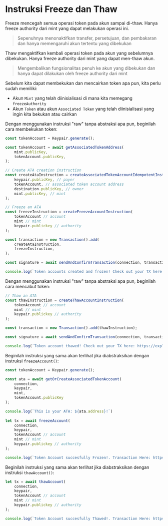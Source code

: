 
# Instruksi Freeze dan Thaw

Freeze mencegah semua operasi token pada akun sampai di-thaw. Hanya freeze authority dari mint yang dapat melakukan operasi ini.

> Sepenuhnya menonaktifkan transfer, persetujuan, dan pembakaran dan hanya memengaruhi akun tertentu yang dibekukan

Thaw mengaktifkan kembali operasi token pada akun yang sebelumnya dibekukan. Hanya freeze authority dari mint yang dapat men-thaw akun.

> Mengembalikan fungsionalitas penuh ke akun yang dibekukan dan hanya dapat dilakukan oleh freeze authority dari mint

Sebelum kita dapat membekukan dan mencairkan token apa pun, kita perlu sudah memiliki:
- Akun `Mint` yang telah diinisialisasi di mana kita memegang `freezeAuthority`
- Akun `Token` atau akun `Associated Token` yang telah diinisialisasi yang ingin kita bekukan atau cairkan

<ArticleSection name="Raw Instruction" id="raw-instruction" level="h2" />

Dengan menggunakan instruksi "raw" tanpa abstraksi apa pun, beginilah cara membekukan token:

```ts
const tokenAccount = Keypair.generate();

const tokenAccount = await getAssociatedTokenAddress(
    mint.publicKey,
    tokenAccount.publicKey,
);

// Create ATA creation instruction
const createAtaInstruction = createAssociatedTokenAccountIdempotentInstruction(
    keypair.publicKey, // payer
    tokenAccount, // associated token account address
    destination.publicKey, // owner
    mint.publicKey, // mint
);

// Freeze an ATA 
const freezeInstruction = createFreezeAccountInstruction(
    tokenAccount // account
    mint // mint
    keypair.publickey // authority
);

const transaction = new Transaction().add(
    createAtaInstruction,
    freezeInstruction,
);

const signature = await sendAndConfirmTransaction(connection, transaction, [keypair]);

console.log(`Token accounts created and frozen! Check out your TX here: https://explorer.solana.com/tx/${signature}?cluster=devnet`);
```

Dengan menggunakan instruksi "raw" tanpa abstraksi apa pun, beginilah cara mencabut token:

```ts
// Thaw an ATA 
const thawInstruction = createThawAccountInstruction(
    tokenAccount // account
    mint // mint
    keypair.publickey // authority
);

const transaction = new Transaction().add(thawInstruction);

const signature = await sendAndConfirmTransaction(connection, transaction, [keypair]);

console.log(`Token account thawed! Check out your TX here: https://explorer.solana.com/tx/${signature}?cluster=devnet`);
```

<ArticleSection name="Abstracted Instruction" id="abstracted-instruction" level="h2" />

Beginilah instruksi yang sama akan terlihat jika diabstraksikan dengan instruksi `freezeAccount()`:

```ts
const tokenAccount = Keypair.generate();

const ata = await getOrCreateAssociatedTokenAccount(
    connection,
    keypair,
    mint,
    tokenAccount.publicKey
);

console.log(`This is your ATA: ${ata.address}!`)
  
let tx = await freezeAccount(
    connection,
    keypair,
    tokenAccount // account
    mint // mint
    keypair.publickey // authority
);

console.log(`Token Account succesfully Frozen!. Transaction Here: https://explorer.solana.com/tx/${tx}?cluster=devnet`)
```

Beginilah instruksi yang sama akan terlihat jika diabstraksikan dengan instruksi `thawAccount()`:

```ts
let tx = await thawAccount(
    connection,
    keypair,
    tokenAccount // account
    mint // mint
    keypair.publickey // authority
);

console.log(`Token Account succesfully Thawed!. Transaction Here: https://explorer.solana.com/tx/${tx}?cluster=devnet`)
```